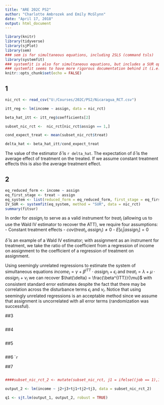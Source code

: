 ```yaml
---
title: "ARE 202C PS2"
author: "Charlotte Ambrozek and Emily McGlynn"
date: "April 17, 2018"
output: html_document
---
```


```r
library(knitr)
library(tidyverse)
library(sjPlot)
library(sem)
### sem is for simultaneous equations, including 2SLS (command tsls)
library(systemfit)
### systemfit is also for simultaneous equations, but includes a SUR option
### systemfit seems to have more rigorous documentation behind it (i.e. pubs in journal of statistical software), let's use that one
knitr::opts_chunk$set(echo = FALSE)
```

## 1

```r
nic_rct <- read_csv("U:/Courses/202C/PS2/Nicaragua_RCT.csv")

itt_reg <- lm(income ~ assign, data = nic_rct)

beta_hat_itt <- itt_reg$coefficients[2]

subset_nic_rct <-  nic_rct[nic_rct$assign == 1,]

cond_expect_treat <- mean(subset_nic_rct$treat)

delta_hat <- beta_hat_itt/cond_expect_treat
```
The value of the estimator $\hat{\delta}$ is `r delta_hat`. The expectation of $\hat{\delta}$ is the average effect of treatment on the treated. If we assume constant treatment effects this is also the average treatment effect.

## 2
```r
eq_reduced_form <- income ~ assign
eq_first_stage <- treat ~ assign
eq_system <- list(reduced_form = eq_reduced_form, first_stage = eq_first_stage )
IV_SUR <- systemfit(eq_system, method = "SUR", data = nic_rct)
summary(fitsur)
```
In order for $assign_i$ to serve as a valid instrument for $treat_i$ (allowing us to use the Wald IV estimator to recover the ATT), we require four assumptions:
- Constant treatment effects
- $cov(treat_i, assign_i) \neq 0$
- $E[\epsilon_i | assign_i] = 0$

$\hat{\delta}$ is an example of a Wald IV estimator; with assignment as an instrument for treatment, we take the ratio of the coefficient from a regression of income on assignment to the coefficient of a regression of treatment on assignment.

Using seemingly unrelated regressions to estimate the system of simultaneous equations $income_i = \gamma + \beta^{ITT}\cdot assign_i +\epsilon_i$ and $treat_i = \lambda + \mu \cdot assign_i + \nu_i$ we can recover $\hat{\delta} = \frac{\beta^{ITT}}{\mu}$ with consistent standard error estimates despite the fact that there may be correlation across the disturbance terms $\epsilon_i$ and $\nu_i$. Notice that using seemingly unrelated regressions is an acceptable method since we assume that assignment is uncorrelated with all error terms (randomization was successful).

##3
```r

```


##4
```r

```

##5

```r

```


##6
````r

```

##7
```r


```




```r

####subset_nic_rct_2 <- mutate(subset_nic_rct, j1 = ifelse((job == 1),1,0), j2 = ifelse((job == 2),1,0), j3 = ifelse((job == 3),1,0), tj1 = (treat * j1), tj2 = (treat * j2), tj3 = (treat * j3))

output_2 <- lm(income ~ j2+j3+tj1+tj2+tj3, data = subset_nic_rct_2)

q1 <- sjt.lm(output_1, output_2, robust = TRUE)
```
